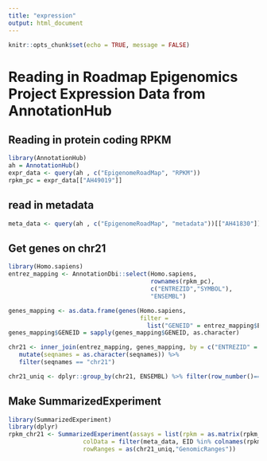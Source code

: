 ```yaml
---
title: "expression"
output: html_document
---
```


```r
knitr::opts_chunk$set(echo = TRUE, message = FALSE)
```

# Reading in Roadmap Epigenomics Project Expression Data from AnnotationHub

## Reading in protein coding RPKM

```r
library(AnnotationHub)
ah = AnnotationHub()
expr_data <- query(ah , c("EpigenomeRoadMap", "RPKM"))
rpkm_pc = expr_data[["AH49019"]]
```

## read in metadata

```r
meta_data <- query(ah , c("EpigenomeRoadMap", "metadata"))[["AH41830"]]
```

## Get genes on chr21

```r
library(Homo.sapiens)
entrez_mapping <- AnnotationDbi::select(Homo.sapiens, 
                                        rownames(rpkm_pc), 
                                        c("ENTREZID","SYMBOL"), 
                                        "ENSEMBL")

genes_mapping <- as.data.frame(genes(Homo.sapiens, 
                                     filter = 
                                       list("GENEID" = entrez_mapping$ENTREZID)))
genes_mapping$GENEID = sapply(genes_mapping$GENEID, as.character)

chr21 <- inner_join(entrez_mapping, genes_mapping, by = c("ENTREZID" = "GENEID")) %>% 
   mutate(seqnames = as.character(seqnames)) %>% 
   filter(seqnames == "chr21")

chr21_uniq <- dplyr::group_by(chr21, ENSEMBL) %>% filter(row_number()==1) %>% ungroup()

```


## Make SummarizedExperiment

```r
library(SummarizedExperiment)
library(dplyr)
rpkm_chr21 <- SummarizedExperiment(assays = list(rpkm = as.matrix(rpkm_pc[chr21_uniq$ENSEMBL,2:57])), 
                     colData = filter(meta_data, EID %in% colnames(rpkm_pc)),
                     rowRanges = as(chr21_uniq,"GenomicRanges"))

```




